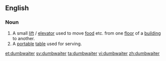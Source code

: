 ==English==
===Noun===
{{en-noun}}
#A small [[lift]] / [[elevator]] used to move [[food]] etc. from one [[floor]] of a [[building]] to another.
#A [[portable]] [[table]] used for serving.

[[et:dumbwaiter]]
[[sv:dumbwaiter]]
[[ta:dumbwaiter]]
[[vi:dumbwaiter]]
[[zh:dumbwaiter]]